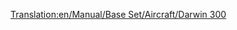 [[Translation:en/Manual/Base Set/Aircraft/Darwin 300]]
{{en/Manual/Base Set/Aircraft/Aircraft|Cost=$123,046
|Speed=947 kph (592 MPH)
|Annual=$14,230
|Designed=1967
|Lifespan=25
|Capacity=300 passengers & 50 bags of mail
|Description=Large airplane with massive capacity. Very high cost and higher than average maintenance costs.
|Real-life=Boeing 747
}}